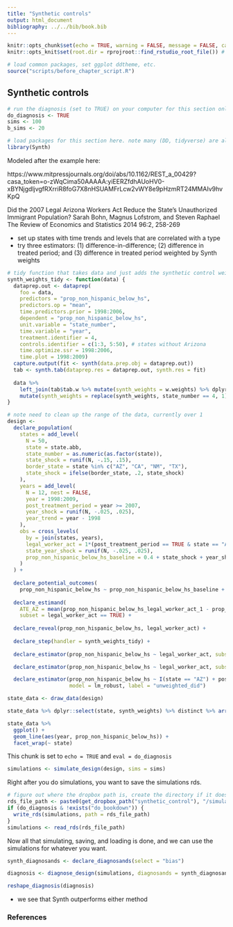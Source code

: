 ```yaml
---
title: "Synthetic controls"
output: html_document
bibliography: ../../bib/book.bib 
---
```


<!-- note do_bookdown is set in index.rmd, so we know if you're running just this .Rmd or compiling the book-->
```r
knitr::opts_chunk$set(echo = TRUE, warning = FALSE, message = FALSE, cache = FALSE)
knitr::opts_knit$set(root.dir = rprojroot::find_rstudio_root_file()) # files are all relative to RStudio project home
```

```r
# load common packages, set ggplot ddtheme, etc.
source("scripts/before_chapter_script.R")
```

<!-- start post here, do not edit above -->

## Synthetic controls

<!-- make sure to rename the section title below -->

```r
# run the diagnosis (set to TRUE) on your computer for this section only before pushing to Github. no diagnosis will ever take place on github.
do_diagnosis <- TRUE
sims <- 100
b_sims <- 20
```

```r
# load packages for this section here. note many (DD, tidyverse) are already available, see scripts/package-list.R
library(Synth)
```

<!-- could adapt this cite to use synth (it current does an RD): Fitzpatrick, Maria Donovan. "Preschoolers enrolled and mothers at work? The effects of universal prekindergarten." Journal of Labor Economics 28.1 (2010): 51-85. -->

Modeled after the example here: 

https://www.mitpressjournals.org/doi/abs/10.1162/REST_a_00429?casa_token=o-zWqCima50AAAAA:yiEERZfdhAUoHV0-xBYNjgdljvgfRXrriR8foG7X8nHSUAMFrLcw2vWY8e9pHzmRT24MMAIv9hvKpQ

Did the 2007 Legal Arizona Workers Act Reduce the State's Unauthorized Immigrant Population?
Sarah Bohn, Magnus Lofstrom, and Steven Raphael
The Review of Economics and Statistics 2014 96:2, 258-269 

- set up states with time trends and levels that are correlated with a type
- try three estimators: (1) difference-in-difference; (2) difference in treated period; and (3) difference in treated period weighted by Synth weights

```r
# tidy function that takes data and just adds the synthetic control weights to it
synth_weights_tidy <- function(data) {
  dataprep.out <- dataprep(
    foo = data,
    predictors = "prop_non_hispanic_below_hs",
    predictors.op = "mean",
    time.predictors.prior = 1998:2006,
    dependent = "prop_non_hispanic_below_hs",
    unit.variable = "state_number",
    time.variable = "year",
    treatment.identifier = 4,
    controls.identifier = c(1:3, 5:50), # states without Arizona
    time.optimize.ssr = 1998:2006,
    time.plot = 1998:2009)
  capture.output(fit <- synth(data.prep.obj = dataprep.out))
  tab <- synth.tab(dataprep.res = dataprep.out, synth.res = fit) 
  
  data %>% 
    left_join(tab$tab.w %>% mutate(synth_weights = w.weights) %>% dplyr::select(synth_weights, unit.numbers), by = c("state_number" = "unit.numbers")) %>% 
    mutate(synth_weights = replace(synth_weights, state_number == 4, 1))
}

# note need to clean up the range of the data, currently over 1
design <-
  declare_population(
    states = add_level(
      N = 50, 
      state = state.abb,
      state_number = as.numeric(as.factor(state)),
      state_shock = runif(N, -.15, .15),
      border_state = state %in% c("AZ", "CA", "NM", "TX"),
      state_shock = ifelse(border_state, .2, state_shock)
    ),
    years = add_level(
      N = 12, nest = FALSE,
      year = 1998:2009,
      post_treatment_period = year >= 2007,
      year_shock = runif(N, -.025, .025), 
      year_trend = year - 1998
    ),
    obs = cross_levels(
      by = join(states, years),
      legal_worker_act = 1*(post_treatment_period == TRUE & state == "AZ"),
      state_year_shock = runif(N, -.025, .025),
      prop_non_hispanic_below_hs_baseline = 0.4 + state_shock + year_shock + (.01 + .05 * border_state) * year_trend + state_year_shock
    )
  ) +
  
  declare_potential_outcomes(
    prop_non_hispanic_below_hs ~ prop_non_hispanic_below_hs_baseline + 0.25 * legal_worker_act, assignment_variable = legal_worker_act) +
  
  declare_estimand(
    ATE_AZ = mean(prop_non_hispanic_below_hs_legal_worker_act_1 - prop_non_hispanic_below_hs_legal_worker_act_0), 
    subset = legal_worker_act == TRUE) +
  
  declare_reveal(prop_non_hispanic_below_hs, legal_worker_act) +
  
  declare_step(handler = synth_weights_tidy) +
  
  declare_estimator(prop_non_hispanic_below_hs ~ legal_worker_act, subset = year >= 2007, weights = synth_weights, model = lm_robust, label = "synth") +

  declare_estimator(prop_non_hispanic_below_hs ~ legal_worker_act, subset = year >= 2007, model = lm_robust, label = "unweighted") +

  declare_estimator(prop_non_hispanic_below_hs ~ I(state == "AZ") + post_treatment_period + legal_worker_act, term = "legal_worker_act", 
                    model = lm_robust, label = "unweighted_did")
```

```r
state_data <- draw_data(design)

state_data %>% dplyr::select(state, synth_weights) %>% distinct %>% arrange(-synth_weights) %>% head
```

```r
state_data %>% 
  ggplot() +
  geom_line(aes(year, prop_non_hispanic_below_hs)) +
  facet_wrap(~ state)
```

This chunk is set to `echo = TRUE` and `eval = do_diagnosis`
```r
simulations <- simulate_design(design, sims = sims)
```

Right after you do simulations, you want to save the simulations rds. 

```r
# figure out where the dropbox path is, create the directory if it doesn't exist, and name the RDS file
rds_file_path <- paste0(get_dropbox_path("synthetic_control"), "/simulations.RDS")
if (do_diagnosis & !exists("do_bookdown")) {
  write_rds(simulations, path = rds_file_path)
}
simulations <- read_rds(rds_file_path)
```

Now all that simulating, saving, and loading is done, and we can use the simulations for whatever you want.

```r
synth_diagnosands <- declare_diagnosands(select = "bias")

diagnosis <- diagnose_design(simulations, diagnosands = synth_diagnosands, bootstrap_sims = b_sims)

reshape_diagnosis(diagnosis)
```

- we see that Synth outperforms either method

### References





